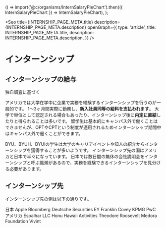 
  () => import('@c/organisms/InternSalaryPieChart').then(({ InternSalaryPieChart }) => InternSalaryPieChart),
);

<Seo
  title={INTERNSHIP_PAGE_META.title}
  description={INTERNSHIP_PAGE_META.description}
  openGraph={{
    type: 'article',
    title: INTERNSHIP_PAGE_META.title,
    description: INTERNSHIP_PAGE_META.description,
  }}
/>


# インターンシップ


## インターンシップの給与

<div className='md:float-left w-full md:w-2/3 lg:w-1/2'>
  <InternSalaryPieChart className='w-full h-72 md:h-80 lg:h-96' />
  <MDX.ul className='mt-4 text-xs'>
    <Footnote>
      独自調査に基づく
    </Footnote>
  </MDX.ul>
</div>

アメリカでは大学在学中に企業で実務を経験するインターンシップを行うのが一般的です。
1～3ヶ月間実際に勤務し、**新入社員同等の給料を支払われます**。
大学で単位として認定される場合もあったり、インターンシップ後に**内定に直結**したりと得られることは多いです。
留学生は基本的にキャンパス外で働くことはできませんが、OPTやCPTという制度が適用されるためインターンシップ期間中はキャンパス外で働くことができます。

BYU、BYUH、BYUIの学生は大学のキャリアイベントや知人の紹介からインターンシップを獲得することが多いようです。
インターンシップ先の国はアメリカと日本で半々になっています。
日本では数日間の無休の会社説明会をインターンシップと呼ぶ風潮があるので、実務を経験できるインターンシップを見分ける必要があります。


## インターンシップ先

インターンシップ先の例は以下の通りです。

<UlCol>
  <section>
    <MDX.h3 className='inline-block md:-mx-6 lg:-mx-12'>日本</MDX.h3>
    <MDX.ul>
      <MDX.li>Apple</MDX.li>
      <MDX.li>Bloomberg</MDX.li>
      <MDX.li>Deutsche Securities</MDX.li>
      <MDX.li>EY</MDX.li>
      <MDX.li>Franklin Covey</MDX.li>
      <MDX.li>KPMG</MDX.li>
      <MDX.li>PwC</MDX.li>
    </MDX.ul>
  </section>

  <section>
    <MDX.h3 className='inline-block md:-mx-6 lg:-mx-12'>アメリカ</MDX.h3>
    <MDX.ul>
      <MDX.li>Espalhar LLC</MDX.li>
      <MDX.li>Honu Hawaii Activities</MDX.li>
      <MDX.li>Theodore Roosevelt Medora Foundation</MDX.li>
      <MDX.li>Vivint</MDX.li>
    </MDX.ul>
  </section>
</UlCol>
